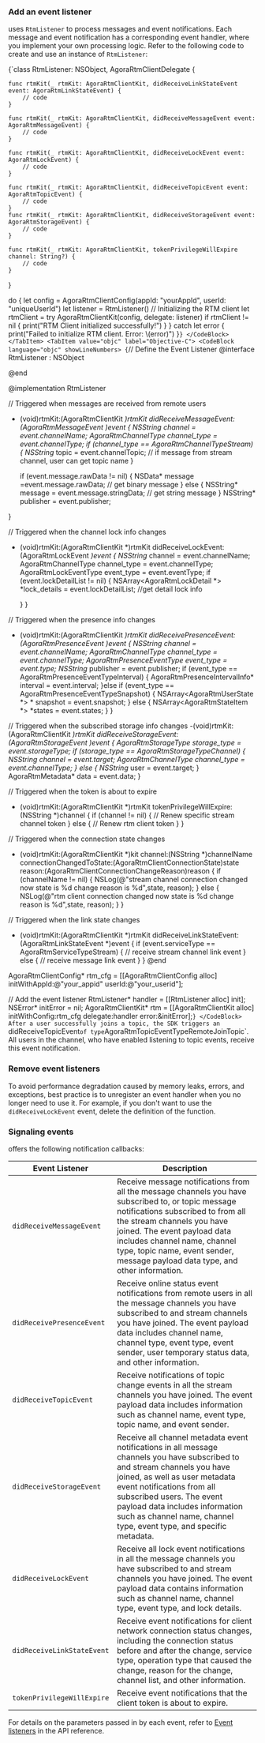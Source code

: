 <PlatformWrapper platform="ios, macos">

### Add an event listener

<Vg k="SIG"/> uses `RtmListener` to process messages and event notifications. Each message and event notification has a corresponding event handler, where you implement your own processing logic. Refer to the following code to create and use an instance of `RtmListener`:

<Tabs groupId="language">
<TabItem value="swift" label="Swift" default>
<CodeBlock language="swift" showLineNumbers>
{`class RtmListener: NSObject, AgoraRtmClientDelegate {

    func rtmKit(_ rtmKit: AgoraRtmClientKit, didReceiveLinkStateEvent event: AgoraRtmLinkStateEvent) {
        // code
    }

    func rtmKit(_ rtmKit: AgoraRtmClientKit, didReceiveMessageEvent event: AgoraRtmMessageEvent) {
        // code
    }

    func rtmKit(_ rtmKit: AgoraRtmClientKit, didReceiveLockEvent event: AgoraRtmLockEvent) {
        // code
    }

    func rtmKit(_ rtmKit: AgoraRtmClientKit, didReceiveTopicEvent event: AgoraRtmTopicEvent) {
        // code
    }
    func rtmKit(_ rtmKit: AgoraRtmClientKit, didReceiveStorageEvent event: AgoraRtmStorageEvent) {
        // code
    }

    func rtmKit(_ rtmKit: AgoraRtmClientKit, tokenPrivilegeWillExpire channel: String?) {
        // code
    }
}

do {
    let config = AgoraRtmClientConfig(appId: "yourAppId", userId: "uniqueUserId")
    let listener = RtmListener()
    // Initializing the RTM client
    let rtmClient = try AgoraRtmClientKit(config, delegate: listener)
    if rtmClient != nil {
        print("RTM Client initialized successfully!")
    }
} catch let error {
    print("Failed to initialize RTM client. Error: \\(error)")
}`}
</CodeBlock>
</TabItem>
<TabItem value="objc" label="Objective-C">
<CodeBlock language="objc" showLineNumbers>
{`// Define the Event Listener
@interface RtmListener : NSObject <AgoraRtmClientDelegate>

@end

@implementation RtmListener

// Triggered when messages are received from remote users
- (void)rtmKit:(AgoraRtmClientKit *)rtmKit didReceiveMessageEvent:(AgoraRtmMessageEvent *)event {
    NSString* channel = event.channelName;
    AgoraRtmChannelType channel_type = event.channelType;
    if (channel_type == AgoraRtmChannelTypeStream) {
        NSString* topic = event.channelTopic; // if message from stream channel, user can get topic name
    }

    if (event.message.rawData != nil) {
        NSData* message =event.message.rawData; // get binary message
    } else {
        NSString* message = event.message.stringData; // get string message
    }
    NSString* publisher = event.publisher;

}

// Triggered when the channel lock info changes
- (void)rtmKit:(AgoraRtmClientKit *)rtmKit didReceiveLockEvent:(AgoraRtmLockEvent *)event {
    NSString* channel = event.channelName;
    AgoraRtmChannelType channel_type = event.channelType;
    AgoraRtmLockEventType event_type = event.eventType;
    if (event.lockDetailList != nil) {
        NSArray<AgoraRtmLockDetail *> *lock_details = event.lockDetailList; //get detail lock info

    }
}

// Triggered when the presence info changes
- (void)rtmKit:(AgoraRtmClientKit *)rtmKit didReceivePresenceEvent:(AgoraRtmPresenceEvent *)event {
    NSString* channel = event.channelName;
    AgoraRtmChannelType channel_type = event.channelType;
    AgoraRtmPresenceEventType event_type = event.type;
    NSString* publisher = event.publisher;
    if (event_type  == AgoraRtmPresenceEventTypeInterval) {
        AgoraRtmPresenceIntervalInfo* interval = event.interval;
    }else if (event_type == AgoraRtmPresenceEventTypeSnapshot) {
        NSArray<AgoraRtmUserState *> * snapshot = event.snapshot;
    } else {
        NSArray<AgoraRtmStateItem *> *states = event.states;
    }
}

// Triggered when the subscribed storage info changes
-(void)rtmKit:(AgoraRtmClientKit *)rtmKit didReceiveStorageEvent:(AgoraRtmStorageEvent *)event {
    AgoraRtmStorageType storage_type = event.storageType;
    if (storage_type == AgoraRtmStorageTypeChannel) {
        NSString* channel = event.target;
        AgoraRtmChannelType channel_type = event.channelType;
    } else {
        NSString* user = event.target;
    }
    AgoraRtmMetadata* data = event.data;
}

// Triggered when the token is about to expire
- (void)rtmKit:(AgoraRtmClientKit *)rtmKit tokenPrivilegeWillExpire:(NSString *)channel {
    if (channel != nil) {
        // Renew specific stream channel token
    } else {
        // Renew rtm client token
    }
}

// Triggered when the connection state changes
- (void)rtmKit:(AgoraRtmClientKit *)kit channel:(NSString *)channelName connectionChangedToState:(AgoraRtmClientConnectionState)state reason:(AgoraRtmClientConnectionChangeReason)reason {
    if (channelName != nil) {
        NSLog(@"stream channel connection changed now state is %d change reason is %d",state, reason);
    } else {
        NSLog(@"rtm client connection changed now state is %d change reason is %d",state, reason);
    }
}

// Triggered when the link state changes
- (void)rtmKit:(AgoraRtmClientKit *)rtmKit didReceiveLinkStateEvent:(AgoraRtmLinkStateEvent *)event {
    if (event.serviceType == AgoraRtmServiceTypeStream) {
        // receive stream channel link event
    } else {
        // receive message link event
    }
}
@end

AgoraRtmClientConfig* rtm_cfg = [[AgoraRtmClientConfig alloc] initWithAppId:@"your_appid" userId:@"your_userid"];

// Add the event listener
RtmListener* handler =  [[RtmListener alloc] init];
NSError* initError = nil;
AgoraRtmClientKit* rtm = [[AgoraRtmClientKit alloc] initWithConfig:rtm_cfg delegate:handler error:&initError];`}
</CodeBlock>
After a user successfully joins a topic, the SDK triggers an `didReceiveTopicEvent` of type `AgoraRtmTopicEventTypeRemoteJoinTopic`. All users in the channel, who have enabled listening to topic events, receive this event notification.
</TabItem>
</Tabs>

### Remove event listeners

To avoid performance degradation caused by memory leaks, errors, and exceptions, best practice is to unregister an event handler when you no longer need to use it. For example, if you don't want to use the `didReceiveLockEvent` event, delete the definition of the function.

### Signaling events

<Vg k="SIG" /> offers the following notification callbacks:


| Event Listener            | Description             |
|---------------------------|-------------------------|
| `didReceiveMessageEvent`          | Receive message notifications from all the message channels you have subscribed to, or topic message notifications subscribed to from all the stream channels you have joined. The event payload data includes channel name, channel type, topic name, event sender, message payload data type, and other information. |
| `didReceivePresenceEvent`         | Receive online status event notifications from remote users in all the message channels you have subscribed to and stream channels you have joined. The event payload data includes channel name, channel type, event type, event sender, user temporary status data, and other information.  |
| `didReceiveTopicEvent`            | Receive notifications of topic change events in all the stream channels you have joined. The event payload data includes information such as channel name, event type, topic name, and event sender. |
| `didReceiveStorageEvent`          | Receive all channel metadata event notifications in all message channels you have subscribed to and stream channels you have joined, as well as user metadata event notifications from all subscribed users. The event payload data includes information such as channel name, channel type, event type, and specific metadata. |
| `didReceiveLockEvent`             | Receive all lock event notifications in all the message channels you have subscribed to and stream channels you have joined. The event payload data contains information such as channel name, channel type, event type, and lock details. |
| `didReceiveLinkStateEvent`          | Receive event notifications for client network connection status changes, including the connection status before and after the change, service type, operation type that caused the change, reason for the change, channel list, and other information. |
| `tokenPrivilegeWillExpire`| Receive event notifications that the client token is about to expire.  |

For details on the parameters passed in by each event, refer to [Event listeners](../reference/api?#event-listeners) in the API reference.

</PlatformWrapper>
